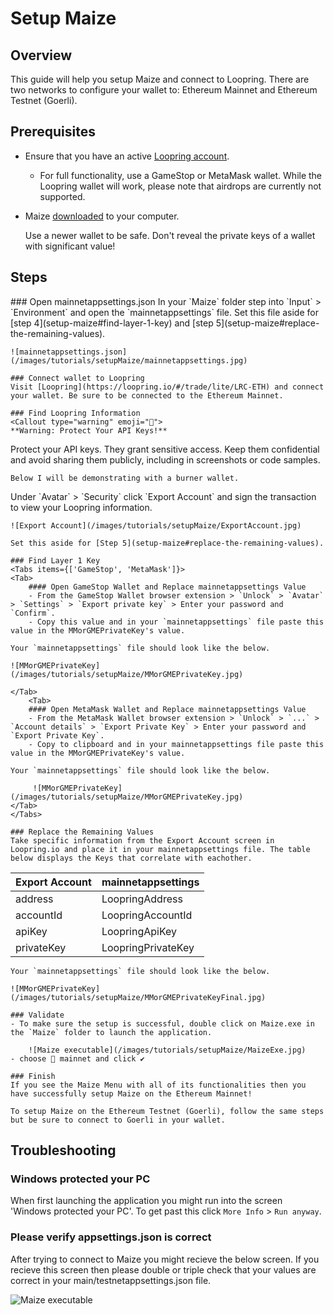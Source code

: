 
# Setup Maize

## Overview

This guide will help you setup Maize and connect to Loopring. There are two networks to configure your wallet to: Ethereum Mainnet and Ethereum Testnet (Goerli).

## Prerequisites

- Ensure that you have an active [Loopring account](https://loopring.io/#/trade/lite/LRC-ETH). 
    - For full functionality, use a GameStop or MetaMask wallet. While the Loopring wallet will work, please note that airdrops are currently not supported.
- Maize [downloaded](download-maize) to your computer.

   <Callout type="warning">
   Use a newer wallet to be safe. Don't reveal the private keys of a wallet with significant value!
   </Callout>

## Steps

<Steps>
    ### Open mainnetappsettings.json
    In your `Maize` folder step into `Input` > `Environment` and open the `mainnetappsettings` file. Set this file aside for [step 4](setup-maize#find-layer-1-key) and [step 5](setup-maize#replace-the-remaining-values).
    
    ![mainnetappsettings.json](/images/tutorials/setupMaize/mainnetappsettings.jpg)

    ### Connect wallet to Loopring
    Visit [Loopring](https://loopring.io/#/trade/lite/LRC-ETH) and connect your wallet. Be sure to be connected to the Ethereum Mainnet.

    ### Find Loopring Information
    <Callout type="warning" emoji="📣">
    **Warning: Protect Your API Keys!**

Protect your API keys. They grant sensitive access. Keep them confidential and avoid sharing them publicly, including in screenshots or code samples.

    Below I will be demonstrating with a burner wallet.
</Callout>
    Under `Avatar` > `Security` click `Export Account` and sign the transaction to view your Loopring information.
    
    ![Export Account](/images/tutorials/setupMaize/ExportAccount.jpg)

    Set this aside for [Step 5](setup-maize#replace-the-remaining-values).

    ### Find Layer 1 Key
    <Tabs items={['GameStop', 'MetaMask']}>
    <Tab>
        #### Open GameStop Wallet and Replace mainnetappsettings Value
        - From the GameStop Wallet browser extension > `Unlock` > `Avatar` > `Settings` > `Export private key` > Enter your password and `Confirm`.
        - Copy this value and in your `mainnetappsettings` file paste this value in the MMorGMEPrivateKey's value.
    
    Your `mainnetappsettings` file should look like the below.

    ![MMorGMEPrivateKey](/images/tutorials/setupMaize/MMorGMEPrivateKey.jpg)
 
    </Tab>
        <Tab>
        #### Open MetaMask Wallet and Replace mainnetappsettings Value
        - From the MetaMask Wallet browser extension > `Unlock` > `...` > `Account details` > `Export Private Key` > Enter your password and `Export Private Key`.
        - Copy to clipboard and in your mainnetappsettings file paste this value in the MMorGMEPrivateKey's value.

    Your `mainnetappsettings` file should look like the below.
         
         ![MMorGMEPrivateKey](/images/tutorials/setupMaize/MMorGMEPrivateKey.jpg)
    </Tab>
    </Tabs>

    ### Replace the Remaining Values
    Take specific information from the Export Account screen in Loopring.io and place it in your mainnetappsettings file. The table below displays the Keys that correlate with eachother.
| Export Account | mainnetappsettings |
|----------|----------|
| address   | LoopringAddress   |
| accountId   | LoopringAccountId   |
| apiKey   | LoopringApiKey   |
| privateKey   | LoopringPrivateKey   |

    Your `mainnetappsettings` file should look like the below.
         
    ![MMorGMEPrivateKey](/images/tutorials/setupMaize/MMorGMEPrivateKeyFinal.jpg)

    ### Validate
    - To make sure the setup is successful, double click on Maize.exe in the `Maize` folder to launch the application.

        ![Maize executable](/images/tutorials/setupMaize/MaizeExe.jpg)
    - choose 💎 mainnet and click ✔️

    ### Finish
    If you see the Maize Menu with all of its functionalities then you have successfully setup Maize on the Ethereum Mainnet! 
    
    To setup Maize on the Ethereum Testnet (Goerli), follow the same steps but be sure to connect to Goerli in your wallet.  

</Steps>

## Troubleshooting
### Windows protected your PC
When first launching the application you might run into the screen 'Windows protected your PC'. To get past this click `More Info` > `Run anyway`.

### Please verify appsettings.json is correct
After trying to connect to Maize you might recieve the below screen. If you recieve this screen then please double or triple check that your values are correct in your main/testnetappsettings.json file.

![Maize executable](/images/tutorials/setupMaize/Verify.jpg)